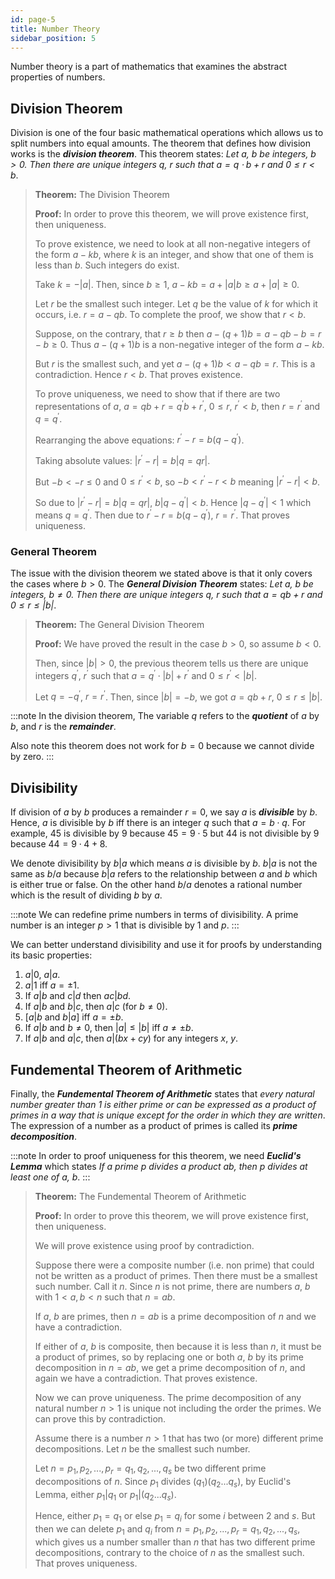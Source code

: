 ```yaml
---
id: page-5
title: Number Theory
sidebar_position: 5
---
```


Number theory is a part of mathematics that examines the abstract properties of numbers.

## Division Theorem

Division is one of the four basic mathematical operations which allows us to split numbers into equal amounts. The theorem that defines how division works is the ***division theorem***. This theorem states: *Let $a$, $b$ be integers, $b > 0$. Then there are unique integers $q$, $r$ such that $a = q \cdot b + r$ and $0 \leq r < b$*.

> **Theorem:** The Division Theorem
>
> **Proof:** In order to prove this theorem, we will prove existence first, then uniqueness.
>
> To prove existence, we need to look at all non-negative integers of the form $a - kb$, where $k$ is an integer, and show that one of them is less than $b$. Such integers do exist.
>
> Take $k = -|a|$. Then, since $b \geq 1$, $a - kb = a + |a|b \geq a + |a| \geq 0$.
>
> Let $r$ be the smallest such integer. Let $q$ be the value of $k$ for which it occurs, i.e. $r = a - qb$. To complete the proof, we show that $r < b$.
>
> Suppose, on the contrary, that $r \geq b$ then $a - (q + 1) b = a - qb - b = r - b \geq 0$. Thus $a - (q + 1) b$ is a non-negative integer of the form $a - kb$.
>
> But $r$ is the smallest such, and yet $a - (q + 1) b < a - qb = r$. This is a contradiction. Hence $r < b$. That proves existence.
>
> To prove uniqueness, we need to show that if there are two representations of $a$, $a = qb + r = q^{\prime}b + r^{\prime}$, $0 \leq r$, $r^{\prime} < b$, then $r = r^{\prime}$ and $q = q^{\prime}$.
>
> Rearranging the above equations: $r^{\prime} - r = b (q - q^{\prime})$.
>
> Taking absolute values: $|r^{\prime} - r| = b |q = qr|$.
>
> But $-b < -r \leq 0$ and $0 \leq r^{\prime} < b$, so $-b < r^{\prime} - r < b$ meaning $|r^{\prime} - r| < b$. 
>
> So due to $|r^{\prime} - r| = b |q = qr|$, $b |q - q^{\prime}| < b$. Hence $|q - q^{\prime}| < 1$ which means $q = q^{\prime}$. Then due to $r^{\prime} - r = b (q - q^{\prime})$, $r = r^{\prime}$. That proves uniqueness.


### General Theorem

The issue with the division theorem we stated above is that it only covers the cases where $b > 0$. The ***General Division Theorem*** states: *Let $a$, $b$ be integers, $b \neq 0$. Then there are unique integers $q$, $r$ such that $a = qb + r$ and $0 \leq r \leq |b|$*.

> **Theorem:** The General Division Theorem
>
> **Proof:** We have proved the result in the case $b > 0$, so assume $b < 0$.
>
> Then, since $|b| > 0$, the previous theorem tells us there are unique integers $q^{\prime}$, $r^{\prime}$ such that $a = q^{\prime} \cdot |b| + r^{\prime}$ and $0 \leq r^{\prime} < |b|$.
>
> Let $q = -q^{\prime}$, $r = r^{\prime}$. Then, since $|b| = -b$, we got $a = qb + r$, $0 \leq r \leq |b|$.

:::note
In the division theorem, The variable $q$ refers to the ***quotient*** of $a$ by $b$, and $r$ is the ***remainder***.

Also note this theorem does not work for $b = 0$ because we cannot divide by zero.
:::

## Divisibility

If division of $a$ by $b$ produces a remainder $r = 0$, we say $a$ is ***divisible*** by $b$. Hence, $a$ is divisible by $b$ iff there is an integer $q$ such that $a = b \cdot q$. For example, $45$ is divisible by $9$ because $45 = 9 \cdot 5$ but $44$ is not divisible by $9$ because $44 = 9 \cdot 4 + 8$.

We denote divisibility by $b|a$ which means $a$ is divisible by $b$. $b|a$ is not the same as $b/a$ because $b|a$ refers to the relationship between $a$ and $b$ which is either true or false. On the other hand $b/a$ denotes a rational number which is the result of dividing $b$ by $a$.

:::note
We can redefine prime numbers in terms of divisibility. A prime number is an integer $p > 1$ that is divisible by $1$ and $p$.
:::

We can better understand divisibility and use it for proofs by understanding its basic properties:
1. $a|0$, $a|a$.
2. $a|1$ iff $a = \pm 1$.
3. If $a|b$ and $c|d$ then $ac|bd$.
4. If $a|b$ and $b|c$, then $a|c$ (for $b \neq 0$).
5. [$a|b$ and $b|a$] iff $a = \pm b$.
6. If $a|b$ and $b \neq 0$, then $|a| \leq |b|$ iff $a \neq \pm b$.
7. If $a|b$ and $a|c$, then $a|(bx + cy)$ for any integers $x$, $y$.

## Fundemental Theorem of Arithmetic

Finally, the ***Fundemental Theorem of Arithmetic*** states that *every natural number greater than $1$ is either prime or can be expressed as a product of primes in a way that is unique except for the order in which they are written*. The expression of a number as a product of primes is called its ***prime decomposition***.

:::note
In order to proof uniqueness for this theorem, we need ***Euclid's Lemma*** which states *If a prime $p$ divides a product $ab$, then $p$ divides at least one of $a$, $b$*.
:::

> **Theorem:** The Fundemental Theorem of Arithmetic
>
> **Proof:** In order to prove this theorem, we will prove existence first, then uniqueness.
>
> We will prove existence using proof by contradiction.
>
> Suppose there were a composite number (i.e. non prime) that could not be written as a product of primes. Then there must be a smallest such number. Call it $n$. Since $n$ is not prime, there are numbers $a$, $b$ with $1 < a, b < n$ such that $n = ab$.
>
> If $a$, $b$ are primes, then $n = ab$ is a prime decomposition of $n$ and we have a contradiction. 
>
> If either of $a$, $b$ is composite, then because it is less than $n$, it must be a product of primes, so by replacing one or both $a$, $b$ by its prime decomposition in $n = ab$, we get a prime decomposition of $n$, and again we have a contradiction. That proves existence.
>
> Now we can prove uniqueness. The prime decomposition of any natural number $n > 1$ is unique not including the order the primes. We can prove this by contradiction.
>
> Assume there is a number $n > 1$ that has two (or more) different prime decompositions. Let $n$ be the smallest such number.
>
> Let $n = p_1, p_2, ..., p_r = q_1, q_2, ..., q_s$ be two different prime decompositions of $n$. Since $p_1$ divides $(q_1)(q_2 ... q_s)$, by Euclid's Lemma, either $p_1|q_1$ or $p_1|(q_2 ... q_s)$.
>
> Hence, either $p_1 = q_1$ or else $p_1 = q_i$ for some $i$ between $2$ and $s$. But then we can delete $p_1$ and $q_i$ from $n = p_1, p_2, ..., p_r = q_1, q_2, ..., q_s$, which gives us a number smaller than $n$ that has two different prime decompositions, contrary to the choice of $n$ as the smallest such. That proves uniqueness.